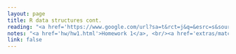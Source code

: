 ```yaml
---
layout: page
title: R data structures cont.
reading: "<a href='https://www.google.com/url?sa=t&rct=j&q=&esrc=s&source=web&cd=3&ved=0CDQQFjAC&url=http%3A%2F%2Fjournal.r-project.org%2Farchive%2F2010-2%2FRJournal_2010-2_Wickham.pdf&ei=x9gJVIucMcns8AGaroHADg&usg=AFQjCNEJ_wGyAYE1FoKnbHMmhKjAgKZwAw&sig2=-S0N7ZaZah7ERF0BzQzaTg&bvm=bv.74649129,d.b2U'>stringr</a>"
notes: "<a href='hw/hw1.html'>Homework 1</a>, <br/><a href='extras/matching.html'>Matching Example</a>"
link: false
---
```


